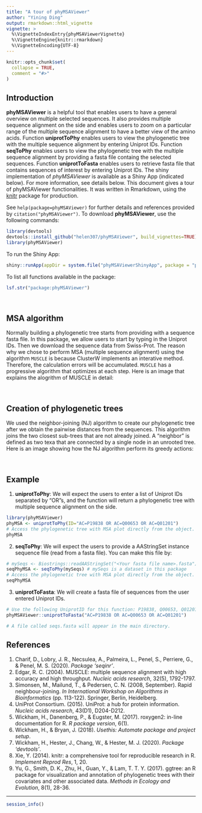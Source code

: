 ```yaml
---
title: "A tour of phyMSAViewer"
author: "Yining Ding"
output: rmarkdown::html_vignette
vignette: >
  %\VignetteIndexEntry{phyMSAViewerVignette}
  %\VignetteEngine{knitr::rmarkdown}
  %\VignetteEncoding{UTF-8}
---
```


```r
knitr::opts_chunk$set(
  collapse = TRUE,
  comment = "#>"
)
```

## Introduction

**phyMSAViewer** is a helpful tool that enables users to have a general overview on multiple selected sequences. It also provides multiple sequence alignment on the side and enables users to zoom on a particular range of the multiple sequence alignment to have a better view of the amino acids. Function **uniprotToPhy** enables users to view the phylogenetic tree with the multiple sequence alignment by entering Uniprot IDs. Function **seqToPhy** enables users to view the phylogenetic tree with the multiple sequence alignment by providing a fasta file containg the selected sequences. Function **uniprotToFasta** enables users to retrieve fasta file that contains sequences of interest by entering Uniprot IDs. The shiny implementation of *phyMSAViewer* is available as a Shiny App (indicated below). For more information, see details below. This document gives a tour of phyMSAViewer functionalities. It was written in Rmarkdown, using the [knitr](https://cran.r-project.org/package=knitr) package for production.

See `help(package=phyMSAViewer)` for further details and references provided by `citation("phyMSAViewer")`. To download **phyMSAViewer**, use the following commands: 
```r
library(devtools)
devtools::install_github("helen307/phyMSAViewer", build_vignettes=TRUE)
library(phyMSAViewer)
```

To run the Shiny App:
```r
shiny::runApp(appDir = system.file("phyMSAViewerShinyApp", package = "phyMSAViewer"),)
```

To list all functions available in the package:
```r
lsf.str("package:phyMSAViewer")
```

</br>

## MSA algorithm

Normally building a phylogenetic tree starts from providing with a sequence fasta file. In this package, we allow users to start by typing in the Uniprot IDs. Then we download the sequence data from Swiss-Prot. The reason why we chose to perform MSA (multiple sequence alignment) using the algorithm `MUSCLE` is because ClusterW implements an interative method. Therefore, the calculation errors will be accumulated. `MUSCLE` has a progressive algorithm that optimizes at each step. Here is an image that explains the alogrithm of MUSCLE in detail:

</br>

## Creation of phylogenetic trees
We used the neighbor-joining (NJ) algorithm to create our phylogenetic tree after we obtain the pairwise distances from the sequences. This algorithm joins the two closest sub-trees that are not already joined. A "neighbor" is defined as two texa that are connected by a single node in an unrooted tree. Here is an image showing how the NJ algorithm perform its greedy actions:

</br>

## Example
1. **uniprotToPhy**: We will expect the users to enter a list of Uniprot IDs separated by "OR"s, and the function will return a phylogenetic tree with multiple sequence alignment on the side.
```r
library(phyMSAViewer)
phyMSA <- uniprotToPhy(ID="AC=P19838 OR AC=Q00653 OR AC=Q01201")
# Access the phylogenetic tree with MSA plot directly from the object.
phyMSA
```

2. **seqToPhy**: We will expect the users to provide a AAStringSet instance sequence file (read from a fasta file). You can make this file by:
```r
# mySeqs <- Biostrings::readAAStringSet("<Your fasta file name>.fasta")
seqPhyMSA <- seqToPhy(mySeqs) # mySeqs is a dataset in this package
# Access the phylogenetic tree with MSA plot directly from the object.
seqPhyMSA
```

3. **uniprotToFasta**: We will create a fasta file of sequences from the user entered Uniprot IDs.
```r
# Use the following UniprotID for this function: P19838, Q00653, Q01201
phyMSAViewer::uniprotToFasta("AC=P19838 OR AC=Q00653 OR AC=Q01201")

# A file called seqs.fasta will appear in the main directory.
```


## References
1. Charif, D., Lobry, J. R., Necsulea, A., Palmeira, L., Penel, S., Perriere, G., & Penel, M. S. (2020). _Package ‘seqinr’_.
2. Edgar, R. C. (2004). MUSCLE: multiple sequence alignment with high accuracy and high throughput. _Nucleic acids research_, 32(5), 1792-1797.
3. Simonsen, M., Mailund, T., & Pedersen, C. N. (2008, September). Rapid neighbour-joining. _In International Workshop on Algorithms in Bioinformatics_ (pp. 113-122). Springer, Berlin, Heidelberg.
4. UniProt Consortium. (2015). UniProt: a hub for protein information. _Nucleic acids research_, 43(D1), D204-D212.
5. Wickham, H., Danenberg, P., & Eugster, M. (2017). roxygen2: in-line documentation for R. _R package version_, 6(1).
6. Wickham, H., & Bryan, J. (2018). _Usethis: Automate package and project setup_.
7. Wickham, H., Hester, J., Chang, W., & Hester, M. J. (2020). _Package ‘devtools’_.
8. Xie, Y. (2014). knitr: a comprehensive tool for reproducible research in R. _Implement Reprod Res_, 1, 20.
9. Yu, G., Smith, D. K., Zhu, H., Guan, Y., & Lam, T. T. Y. (2017). ggtree: an R package for visualization and annotation of phylogenetic trees with their covariates and other associated data. _Methods in Ecology and Evolution_, 8(1), 28-36.

----
```r
session_info()
```

